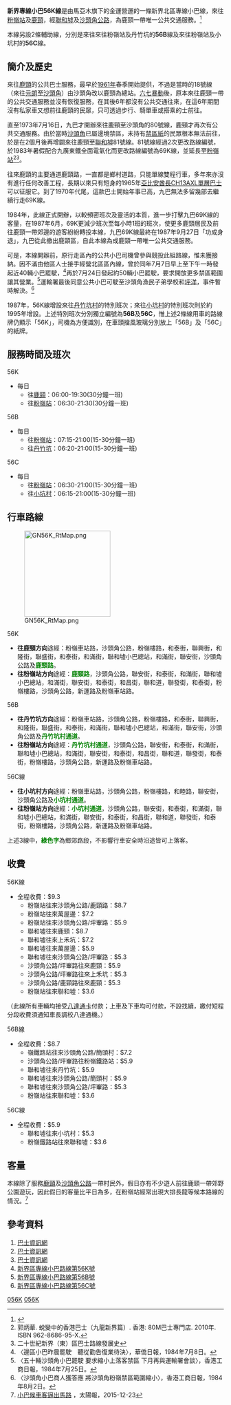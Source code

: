 {{公共汽車路線資訊
|路線名稱= 新界區專線小巴56K線
|代表圖像=MA9178 New Territories 56K 13-07-2020.jpg
|圖像說明=
|經營者=冠榮車行
|路線用車=[[豐田Coaster|豐田Coaster]]
|起點站=[[粉嶺火車站|粉嶺火車站]]
|途經地點=[[聯和墟|聯和墟]]、沙頭角公路
|終點站=[[鹿頸|鹿頸]]
|路線性質=雙向線
|全程行駛里程=11.4公里
|全程行車時間=30分鐘
|起點站服務時間=06:00-19:30
|終點站服務時間=06:30-21:30
|班次頻率= 10-30分
|特別班次=
|全程收費=$9.3
|分段收費站點=見下面
|服務時間以外替代路線=
|主要競爭交通=[[新界區專線小巴55K線|新界區專線小巴55K線]]、[[九龍巴士78K線|九龍巴士78K線]]、[[的士|的士]]
|備註=
|走線圖=
|走線圖說明=
}}
{{公共汽車路線資訊
|路線名稱= 新界區專線小巴56B線
|代表圖像=ToyotacoasterTY5449,NT56B(1).jpg
|圖像說明=
|經營者=冠榮車行
|路線用車=[[豐田Coaster|豐田Coaster]]
|起點站=[[粉嶺火車站|粉嶺火車站]]
|途經地點=[[聯和墟|聯和墟]]、沙頭角公路
|終點站=[[丹竹坑|丹竹坑]]
|路線性質=雙向線
|全程行駛里程=
|全程行車時間=
|起點站服務時間=07:15-21:00
|終點站服務時間=06:20-21:00
|班次頻率= 15-30分
|特別班次=
|全程收費=$8.7
|服務時間以外替代路線=
|主要競爭交通=[[的士|的士]]
|備註=
|走線圖=
|走線圖說明=
}}
{{公共汽車路線資訊
|路線名稱= 新界區專線小巴56C線
|代表圖像=NTMinibus56C DB2282.jpg
|圖像說明=
|經營者=冠榮車行
|路線用車=[[豐田Coaster|豐田Coaster]]
|起點站=[[粉嶺火車站|粉嶺火車站]]
|途經地點=[[聯和墟|聯和墟]]、沙頭角公路
|終點站=[[小坑村|小坑村]]
|路線性質=雙向線
|全程行駛里程=
|全程行車時間=
|起點站服務時間=06:15-21:00
|終點站服務時間=06:30-21:00
|班次頻率= 15-30分
|特別班次=
|全程收費=$5.9
|服務時間以外替代路線=
|主要競爭交通=[[的士|的士]]
|備註=
|走線圖=
|走線圖說明=
}}
'''新界專線小巴56K線'''是由馬亞木旗下的金運營運的一條新界北區專線小巴線，來往[[粉嶺站|粉嶺站]]及[[鹿頸|鹿頸]]，經[[聯和墟|聯和墟]]及[[沙頭角公路|沙頭角公路]]，為鹿頸一帶唯一公共交通服務。<ref>{{cite web|url=https://www.hk01.com/熱爆話題/73032/粉嶺至鹿頸小巴原居民優先搭-網民-不如唔好畀外人搭|title=粉嶺至鹿頸小巴原居民優先搭？ 網民：不如唔好畀外人搭|first=|last=周荻恩|date=2017-02-19|website=香港01|access-date=2019-03-09|archive-date=2020-10-22|archive-url=https://web.archive.org/web/20201022064619/https://www.hk01.com/%E7%86%B1%E7%88%86%E8%A9%B1%E9%A1%8C/73032/%E7%B2%89%E5%B6%BA%E8%87%B3%E9%B9%BF%E9%A0%B8%E5%B0%8F%E5%B7%B4%E5%8E%9F%E5%B1%85%E6%B0%91%E5%84%AA%E5%85%88%E6%90%AD-%E7%B6%B2%E6%B0%91-%E4%B8%8D%E5%A6%82%E5%94%94%E5%A5%BD%E7%95%80%E5%A4%96%E4%BA%BA%E6%90%AD|dead-url=no}}</ref>

本線另設2條輔助線，分別是來往來往粉嶺站及丹竹坑的'''56B'''線及來往粉嶺站及小坑村的'''56C'''線。

==簡介及歷史==
來往[[鹿頸|鹿頸]]的公共巴士服務，最早於[[1961年|1961年]]春季開始提供，不過是當時的18號線（來往[[元朗|元朗]]至[[沙頭角|沙頭角]]）由沙頭角改以鹿頸為總站。[[六七暴動|六七暴動]]後，原本來往鹿頸一帶的公共交通服務並沒有恢復服務，在其後6年都沒有公共交通往來，在這6年期間沒有私家車又想前往鹿頸的民眾，只可透過步行、騎單車或搭乘的士前往。

直至1973年7月16日，九巴才開辦來往鹿頸至沙頭角的80號線，鹿頸才再次有公共交通服務。由於當時[[沙頭角|沙頭角]]已屬邊境禁區，未持有[[禁區紙|禁區紙]]的民眾根本無法前往，於是在2個月後再增闢來往鹿頸至[[聯和墟|聯和墟]]81號線。81號線經過2次更改路線編號，於1983年暑假配合九廣東鐵全面電氣化而更改路線編號為69K線，並延長至[[粉嶺站|粉嶺站]]<ref>郭炳華. 蛻變中的香港巴士（九龍新界篇）. 香港: 80M巴士專門店. 2010年. ISBN 962-8686-95-X. </ref><ref>二十世紀新界（東）區巴士路線發展史</ref>。

往來鹿頸的主要通道鹿頸路，一直都是鄉村道路，只能單線雙程行車，多年來亦沒有進行任何改善工程，長期以來只有短身的1965年[[亞比安酋長CH13AXL單層巴士|亞比安酋長CH13AXL單層巴士]]可以征服它。到了1970年代尾，這款巴士開始年事已高，九巴無法多留幾部去繼續行走69K線。

1984年，此線正式開辦，以較頻密班次及靈活的本質，進一步打擊九巴69K線的客量，在1987年6月，69K更減少班次至每小時1班的班次，使更多鹿頸居民及前往鹿頸一帶郊邊的遊客紛紛轉投本線，九巴69K線最終在1987年9月27日「功成身退」，九巴從此撤出鹿頸區，自此本線為成鹿頸一帶唯一公共交通服務。

可是，本線開辦前，原行走區內的公共小巴司機曾參與競投此組路線，惟未獲接納。因不滿由他區人士接手經營北區區內線，曾於同年7月7日早上至下午一時發起近40輛小巴罷駛，<ref>〈邊區小巴昨晨罷駛　聽從勸告復業待決〉，華僑日報，1984年7月8日。</ref>再於7月24日發起約50輛小巴罷駛，要求開放更多禁區範圍讓其營業。<ref>〈五十輛沙頭角小巴罷駛 要求縮小上落客禁區 下月再與運輸署會談〉，香港工商日報，1984年7月25日。</ref>運輸署最後同意公共小巴可駛至沙頭角漁民子弟學校和[[坪洋|坪洋]]，事件暫時解決。<ref>〈沙頭角小巴商人獲答應 將沙頭角粉嶺禁區範圍縮小〉，香港工商日報，1984年8月2日。</ref>

1987年，56K線增設來往[[丹竹坑村|丹竹坑村]]的特別班次；來往[[小坑村|小坑村]]的特別班次則於約1995年增設。上述特別班次分別獨立編號為'''56B'''及'''56C'''，惟上述2條線用車的路線牌仍顯示「56K」，司機為方便識別，在車頭擋風玻璃分別放上「56B」及「56C」的紙牌。

==服務時間及班次==
;56K
*每日
**往[[鹿頸|鹿頸]]：06:00-19:30(30分鐘一班)
**往[[粉嶺站|粉嶺站]]：06:30-21:30(30分鐘一班)
;56B
*每日
**往[[粉嶺站|粉嶺站]]：07:15-21:00(15-30分鐘一班)
**往[[丹竹坑|丹竹坑]]：06:20-21:00(15-30分鐘一班)
;56C
*每日
**往[[粉嶺站|粉嶺站]]：06:30-21:00(15-30分鐘一班)
**往[[小坑村|小坑村]]：06:15-21:00(15-30分鐘一班)

==行車路線==
[[File:GN56K_RtMap.png|200px]]
;56K
*'''往鹿頸方向'''途經：粉嶺車站路，沙頭角公路，粉嶺樓路，和泰街，聯興街，和隆街，聯盛街，和泰街，和滿街，聯和墟小巴總站，和滿街，聯安街，沙頭角公路及<span style="color:Green;">'''鹿頸路'''</span>。
*'''往粉嶺站方向'''途經：<span style="color:Green;">'''鹿頸路'''</span>，沙頭角公路，聯安街，和泰街，和滿街，聯和墟小巴總站，和滿街，聯安街，和泰街，和昌街，聯和道，聯發街，和泰街，粉嶺樓路，沙頭角公路，新運路及粉嶺車站路。
;56B
*'''往丹竹坑方向'''途經：粉嶺車站路，沙頭角公路，粉嶺樓路，和泰街，聯興街，和隆街，聯盛街，和泰街，和滿街，聯和墟小巴總站，和滿街，聯安街，沙頭角公路及<span style="color:Green;">'''丹竹坑村通道'''</span>。
*'''往粉嶺站方向'''途經：<span style="color:Green;">'''丹竹坑村通道'''</span>，沙頭角公路，聯安街，和泰街，和滿街，聯和墟小巴總站，和滿街，聯安街，和泰街，和昌街，聯和道，聯發街，和泰街，粉嶺樓路，沙頭角公路，新運路及粉嶺車站路。
;56C線
*'''往小坑村方向'''途經：粉嶺車站路，沙頭角公路，粉嶺樓路，和睦路，聯安街，沙頭角公路及<span style="color:Green;">'''小坑村通道'''</span>。
*'''往粉嶺站方向'''途經：<span style="color:Green;">'''小坑村通道'''</span>，沙頭角公路，聯安街，和泰街，和滿街，聯和墟小巴總站，和滿街，聯安街，和泰街，和昌街，聯和道，聯發街，和泰街，粉嶺樓路，沙頭角公路，新運路及粉嶺車站路。

;上述3線中，<span style="color:Green;">'''綠色字'''</span>為鄉郊路段，不影響行車安全時沿途皆可上落客。
==收費==
;56K線
*全程收費：$9.3
**粉嶺站往來沙頭角公路/鹿頸路：$8.7
**粉嶺站往來萬屋邊：$7.2
**粉嶺站往來沙頭角公路/坪輋路：$5.9
**聯和墟往來鹿頸：$8.7
**聯和墟往來上禾坑：$7.2
**聯和墟往來萬屋邊：$5.9
**聯和墟往來沙頭角公路/坪輋路：$5.3
**沙頭角公路/坪輋路往來鹿頸：$5.9
**沙頭角公路/坪輋路往來上禾坑：$5.3
**沙頭角公路/鹿頸路往來鹿頸：$5.3
**粉嶺站往來聯和墟：$3.6
（此線所有車輛均接受[[八達通卡|八達通卡]]付款；上車及下車均可付款，不設找續，繳付短程分段收費須通知車長調校八達通機。）
;56B線
*全程收費：$8.7
**嶺鐵路站往來沙頭角公路/簡頭村：$7.2
**沙頭角公路/坪輋路往粉嶺鐵路站：$5.9
**聯和墟往來丹竹坑：$5.9
**聯和墟往來沙頭角公路/簡頭村：$5.9
**聯和墟往來沙頭角公路/坪輋路：$5.3
**粉嶺站往來聯和墟：$3.6
;56C線
*全程收費：$5.9
**聯和墟往來小坑村：$5.3
**粉嶺鐵路站往來聯和墟：$3.6

==客量==
本線除了服務[[鹿頸|鹿頸]]及[[沙頭角公路|沙頭角公路]]一帶村民外，假日亦有不少遊人前往鹿頸一帶郊野公園遊玩，因此假日的客量比平日為多，在粉嶺站經常出現大排長龍等候本路線的情況。<ref>[http://the-sun.on.cc/cnt/news/20151223/00681_001.html 小巴候車客逼出馬路] {{Wayback|url=http://the-sun.on.cc/cnt/news/20151223/00681_001.html |date=20151225194631 }}，太陽報，2015-12-23</ref>

==參考資料==
{{reflist}}
#[http://www.i-busnet.com/minibus/nt/r56k.php 巴士資訊網] {{Wayback|url=http://www.i-busnet.com/minibus/nt/r56k.php |date=20200804110528 }}
#[http://www.i-busnet.com/minibus/nt/r56b.php 巴士資訊網] {{Wayback|url=http://www.i-busnet.com/minibus/nt/r56b.php |date=20200725041445 }}
#[http://www.i-busnet.com/minibus/nt/r56c.php 巴士資訊網] {{Wayback|url=http://www.i-busnet.com/minibus/nt/r56c.php |date=20200725093907 }}
#[http://hketransport.td.gov.hk/ris_page/get_gmb_detail.php?route_id=2264&lang=TC 新界區專線小巴路線第56K號] {{Wayback|url=http://hketransport.td.gov.hk/ris_page/get_gmb_detail.php?route_id=2264&lang=TC |date=20190526164148 }}
#[http://hketransport.td.gov.hk/ris_page/get_gmb_detail.php?route_id=2610&lang=TC 新界區專線小巴路線第56B號] {{Wayback|url=http://hketransport.td.gov.hk/ris_page/get_gmb_detail.php?route_id=2610&lang=TC |date=20190526164133 }}
#[http://hketransport.td.gov.hk/ris_page/get_gmb_detail.php?route_id=2611&lang=TC 新界區專線小巴路線第56C號] {{Wayback|url=http://hketransport.td.gov.hk/ris_page/get_gmb_detail.php?route_id=2611&lang=TC |date=20190526164136 }}
{{馬亞木}}{{香港北區小巴路線列表}}

[[Category:新界區小巴路線|056K]]
[[Category:香港北區小巴路線|056K]]